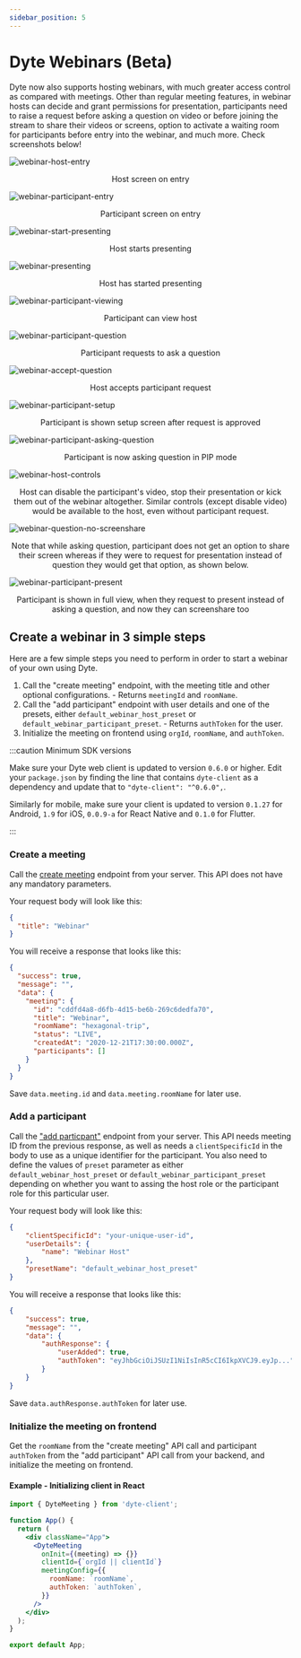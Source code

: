 ```yaml
---
sidebar_position: 5
---
```


# Dyte Webinars (Beta)

Dyte now also supports hosting webinars, with much greater access control as compared with meetings. Other than regular meeting features, in webinar hosts can decide and grant permissions for presentation, participants need to raise a request before asking a question on video or before joining the stream to share their videos or screens, option to activate a waiting room for participants before entry into the webinar, and much more. Check screenshots below!

![webinar-host-entry](/webinar-host-entry.png)
<figcaption align="center">Host screen on entry</figcaption>

![webinar-participant-entry](/webinar-participant-entry.png)
<figcaption align="center">Participant screen on entry</figcaption>

![webinar-start-presenting](/webinar-start-presenting.png)
<figcaption align="center">Host starts presenting</figcaption>

![webinar-presenting](/webinar-presenting.png)
<figcaption align="center">Host has started presenting</figcaption>

![webinar-participant-viewing](/webinar-participant-viewing.png)
<figcaption align="center">Participant can view host</figcaption>

![webinar-participant-question](/webinar-participant-question.png)
<figcaption align="center">Participant requests to ask a question</figcaption>

![webinar-accept-question](/webinar-accept-question.png)
<figcaption align="center">Host accepts participant request</figcaption>

![webinar-participant-setup](/webinar-participant-setup.png)
<figcaption align="center">
  Participant is shown setup screen after request is approved
</figcaption>

![webinar-participant-asking-question](/webinar-participant-asking-question.png)
<figcaption align="center">
  Participant is now asking question in PIP mode
</figcaption>

![webinar-host-controls](/webinar-host-controls.png)
<figcaption align="center">
  Host can disable the participant's video, stop their presentation or kick them
  out of the webinar altogether. Similar controls (except disable video) would
  be available to the host, even without participant request.
</figcaption>

![webinar-question-no-screenshare](/webinar-question-no-screenshare.png)
<figcaption align="center">
  Note that while asking question, participant does not get an option to share
  their screen whereas if they were to request for presentation instead of
  question they would get that option, as shown below.
</figcaption>

![webinar-participant-present](/webinar-participant-present.png)
<figcaption align="center">
  Participant is shown in full view, when they request to present instead of
  asking a question, and now they can screenshare too
</figcaption>

## Create a webinar in 3 simple steps

Here are a few simple steps you need to perform in order to start a webinar of your own using Dyte.

1. Call the "create meeting" endpoint, with the meeting title and other optional configurations. - Returns `meetingId` and `roomName`.
2. Call the "add participant" endpoint with user details and one of the presets, either `default_webinar_host_preset` or `default_webinar_participant_preset`. - Returns `authToken` for the user.
3. Initialize the meeting on frontend using `orgId`, `roomName`, and `authToken`.

:::caution Minimum SDK versions

Make sure your Dyte web client is updated to version `0.6.0` or higher. Edit your `package.json` by finding the line that contains `dyte-client` as a dependency and update that to `"dyte-client": "^0.6.0",`.

Similarly for mobile, make sure your client is updated to version `0.1.27` for Android, `1.9` for iOS, `0.0.9-a` for React Native and `0.1.0` for Flutter.

:::

### Create a meeting

Call the [create meeting](/api/#/operations/create_meeting) endpoint from your server. This API does not have any mandatory parameters.

Your request body will look like this:

```json
{
  "title": "Webinar"
}
```

You will receive a response that looks like this:

```json
{
  "success": true,
  "message": "",
  "data": {
    "meeting": {
      "id": "cddfd4a8-d6fb-4d15-be6b-269c6dedfa70",
      "title": "Webinar",
      "roomName": "hexagonal-trip",
      "status": "LIVE",
      "createdAt": "2020-12-21T17:30:00.000Z",
      "participants": []
    }
  }
}
```

Save `data.meeting.id` and `data.meeting.roomName` for later use.

### Add a participant

Call the ["add particpant"](/api/#/operations/add_participant) endpoint from your server. This API needs meeting ID from the previous response, as well as needs a `clientSpecificId` in the body to use as a unique identifier for the participant. You also need to define the values of `preset` parameter as either `default_webinar_host_preset` or `default_webinar_participant_preset` depending on whether you want to assing the host role or the participant role for this particular user.

Your request body will look like this:

```json
{
    "clientSpecificId": "your-unique-user-id",
    "userDetails": {
        "name": "Webinar Host"
    },
    "presetName": "default_webinar_host_preset"
}
```

You will receive a response that looks like this:

```json
{
    "success": true,
    "message": "",
    "data": {
        "authResponse": {
            "userAdded": true,
            "authToken": "eyJhbGciOiJSUzI1NiIsInR5cCI6IkpXVCJ9.eyJp..."
        }
    }
}
```

Save `data.authResponse.authToken` for later use.

### Initialize the meeting on frontend

Get the `roomName` from the "create meeting" API call and participant `authToken` from the "add participant" API call from your backend, and initialize the meeting on frontend.

#### Example - Initializing client in React

```jsx
import { DyteMeeting } from 'dyte-client';

function App() {
  return (
    <div className="App">
      <DyteMeeting
        onInit={(meeting) => {}}
        clientId={`orgId || clientId`}
        meetingConfig={{
          roomName: `roomName`,
          authToken: `authToken`,
        }}
      />
    </div>
  );
}

export default App;
```

